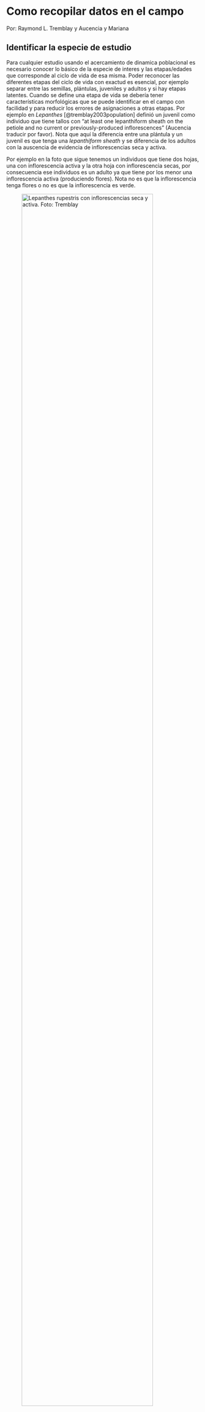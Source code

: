 # Como recopilar datos en el campo 

Por: Raymond L. Tremblay y Aucencia y Mariana

## Identificar la especie de estudio

Para cualquier estudio usando el acercamiento de dinamica poblacional es necesario conocer lo básico de la especie de interes y las etapas/edades que corresponde al ciclo de vida de esa misma.  Poder reconocer las diferentes etapas del ciclo de vida con exactud es esencial, por ejemplo separar entre las semillas, plántulas, juveniles y adultos y si hay etapas latentes.  Cuando se define una etapa de vida se debería tener características morfológicas que se puede identificar en el campo con facilidad y para reducir los errores de asignaciones a otras etapas. Por ejemplo en *Lepanthes* [@tremblay2003population] definió un juvenil como individuo que tiene tallos con  "at least one lepanthiform sheath on the petiole and no current or previously-produced inflorescences" (Aucencia traducir por favor). Nota que aquí la diferencia entre una plántula y un juvenil es que tenga una *lepanthiform sheath* y se diferencia de los adultos con la auscencia de evidencia de inflorescencias seca y activa.   

Por ejemplo en la foto que sigue tenemos un individuos que tiene dos hojas, una con inflorescencia activa y la otra hoja con inflorescencia secas, por consecuencia ese individuos es un adulto ya que tiene por los menor una inflorescencia activa (produciendo flores).  Nota no es que la inflorescencia tenga flores o no es que la inflorescencia es verde. 

![*Lepanthes rupestris* con inflorescencias seca y activa. Foto: Tremblay](Figures/lepanthes_rupestris.jpeg){width=90%}

### Semillas
Algunos retos en el estudio de las orquídeas es el seguimiento de las semillas y plántulas en el campo.  La dispersión de las semillas en espacio ha sido estudiado muy poco [@ackerman1996seedling] debido a sus tamaños tan pequeños y dificultad de seguir en el espacio.  Los métodos de seguir las semillas en su ambiente natural incluye típicamente ponerlos en una malla y ponerlos en el suelo o la corteza de un árbol y recogerlos más tarde para ver si estas germinaron [@rasmussen1993seed], [@whigham2006seed]. Un patrón que parecer ser consistente en las plantas es que el crecimiento poblacional tienden a ser limitado por las semillas [@turnbull2000plant]. 

### Plantulas 
La plantulas son definida por diferentes características en diferentes investigaciones, pero en general están definida con un muy pequeña planta que es verde (fotosíntesis) y que no tiene hojas grandes.  Identificar plántulas en orquídeas terrestres tiende a ser muy complicado, ya que están escondidas entre vegetación o cubierta de tierra debedo a su tamaño.  Las orquídeas epítifas, en ciertas especies se puede identificar las plántulas (si no están cubierta de musgo o otra vegetación), pero distinguir entre plántulas de diferentes especies puede ser imposible.  Por ejemplo, distinguir las plántulas de diferentes especies de *Lepanthes* en el mismo forofito no es posible (Tremblay comunicación personal). El método de identificar a que especie pertenece fue de seguir estos individuos hasta las otras etapas de vida (junenil o adulto) para identificar a que especie pertenece.  Por ejemplo la forma de crecimiento del tallo es diferente entre *Lepanthes eltoroensis* (prostate) versus *Lepanthes woodburyana* (erect). Por consecuencia individuos que no sobreviven a la próxima etapa no se sabe a que especie pertenece y tipicamente son excluida de los analisis posteriores.  Esa limitaciones reduce el tamaño de muestra para construcción de la matriz y aumenta la cantidad de trabajo en el campo.       


## Marcar los individuos en el campo

Asegurar la calidad de los métodos de marcar plantas en el campo para evaluación posterior es primordial para los análisis de dinámica poblacional.  Como se marca y cual es la calidad del marcador para detectar y re-evaluar los individuos en años subsiguiente afecta la calidad de los datos. Si los marcadores individuales se pierden y no se reconoce ese un problema, los individuos perdidos por marca no permanente se podría categorizar como muerto, y ese individuo no marcado (por haber perdido su identificación) pudiese ser interpretado como un nuevo individuo (reclutamiento), dos tipos de errores que afecta los modelos. Eso resulta en aumento en mortandad y reclutamiento, sesgando los resultados. Naturalmente, esos sesgos depende de la frecuencia proporcional al tamaño de muestra, menor el tamaño de muestra mayor el sesgo. 

El método de marcar tiene que ser permanente (plástico, metal, etc.) y fácil de encontrar en adición de ser informativo y único para cada planta y reducir las incertidumbres. La dificultad muchas veces proviene de individuos donde los datos son recopilados con numeración similares.  Esos problemas muchas veces encuentra años después cuando se quiere re-evaluar los datos y no hay manera aclarar las dudas. 


### Métodos de marca y recaptura

#### Identificaciones de individuos

Cada planta tiene que tener si propia identificación y que no haya confusión con otros individuos de esa misma población o de otra población.

##### Una población

Por ejemplo si el estudio comenzó en 2023 y solamente hay una población. Los individuos podrían tener una codificación siguiente 23001, 23002, 23003, ... 23152 para los 152 individuos encontrado y marcado ese año.  El siguiente año se muestra esos individuos y nuevos individuos encontrado comenzarían con 24153. De esta forma ya se conoce cuando fue el primer año de muestreo del individuo y esos nuevos individuos no se confunde con los del año anterior. Cada año comenzaría con identificación del año, y la numeración de los individuos no se repiten en la misma población. Entonces hay redundancia en la codificación ayudando a reducir los errores de codificaciones.     

###### Multiples poblaciones

Siguiendo con el mismo concepto pero múltiples poblaciones, la numeración de la población pudiese utilizar una codificación alfa numérica, donde la letra del alfabeto representa la población y la número los individuos.  Siguiera así A23001, A23002,..., 23xxx para la primera población y B23001, B23002,..., B23xxx para las segunda población, etc. 


### Relocalización de individuos

Para relocalizar los individuos se puede utilizar marcador permanentes o geo-referencias individuales para cada planta. 

Métodos de relocalizar los individuos en el campo puede ser complicado.

 - uno de los métodos es amarar al individuo la identificación individual de forma que sea fácil de encontrar y que no se pierde.  Por ejemplo uno puede amarar el "tag" con hilo de pezcar grueso o "twist tags" alrededor de unos pseudobulbos o cerca de la planta. El la foto que sigue vemos una planta *Cypripedium acaule* en la región de North Bay, Ontario, Canada marcado con un tag metálico cerca de la planta. En ese caso habia muy pocos individuos muy cerca uno del otro y raramente habia confusión en relocalizar los datos. 
 
 ![Cypripedium acaule marcado; Foto: Tremblay](Figures/Cypripedium_acaule.jpg){width=50%}
 
 
 **Necesitamos unos ejemplos**
 
### Plantas pequeñas y epifitas
 
 Un método es grapar el "tag" al lado de los individuos. Este es un método que es adecuado para plantas pequeñas.  No se debería poner el "tag" agarrado a la planta, ya que el peso del "tag", podría causar daño a la planta, en adición que este caso las hojas no son persistente, por consecuencia al caer una hoja podría perder el "tag".  En la foto se uso un pequeño clavo para poner el "tag", pero también usando una grapadora puede ser más eficiente y menos dañino al árbol.  En la foto siguiente se ve un "tag" de plastico amarado con un clavo al lado de de una planta de *Lepanthes eltoroensis* en Puerto Rico. Posteriormente se cambio el calvo por una grapadora normal.  Ese método funcionó muy bien y más facil. Muchos años posterior el muestreo original todavía las marcas están presentes (Tremblay comunicación personal).   
 
![Lepanthes eltoroensis marcado; Foto: Tremblay](Figures/Lep_eltoroensis.png){width=50%}


### Marcas con banderas.


Si el sitio esta bien protegido y no hay riesgos de atraer atención a las plantas se puede usar pequeñas banderas para facilitar la indentificación y recaptura las plantas.   

NOTA importante: los "tags" no deberían ser fácil de ver en el hábitat ya que podría atraer atención al estudio ya que hay mucha gente que se llevan plantas del campo, incluyendo plantas que son partes de estudios. 


![Cypripedium acaule identificado con bandera numerada; Foto: Tremblay](Figures/Cyp_acaule_flag.jpg){width=50%}
 
### Metodos de triangulación

Para especies terrestres donde 1) hay que reducir la atención a los individuos en el campo. El método de triangulación funciona muy bien.  Es necesario poner dos "pegs" estacas? permanentes en el suelo. Estos son las puntos de referencias que se usa en cada muestreo. Esa técnica es muy común y utilizada para monitorear orquídeas terrestres en Australia y no es invasiva. Se colocan dos estacas fijas en una población y se utilizan dos metros para identificar la distancia entre las estacas y la planta de interés. Las distancias desde las dos clavijas se utilizan para identificar individuos en las poblaciones. Este es un muy buen método cuando los individuos no están demasiado cerca uno del otro (menos de 1 cm de distancia). Es fácil y bastante preciso y deja muy poca evidencia en el campo. Si existe la posibilidad de que haya herbívoros, pájaros, animales o humanos se sientan atraídos por las etiquetas y perturben el área, este es un buen método. 
 
 


![Métodos de triangulación para muestreo](Figures/Triangulation_Method.pdf){width=100% height=400}

 


 

## Variables a recoger en el campo

La base de los estudios de dinámica poblacional es evaluar las transiciones entre las etapas de vida incluyendo mortantad y su reprodución.  La información que se recoge del campo tiene que ser fácil de recoger y consistente y sin error (el menos de error possible). Si seguimos ejemplos de los trabajos de campo de Tremblay [ref] con *Lepanthes*, las etapas incluidas son plántulas, juveniles, adultos no reproductivos y adultos reproductivos.  Cada una de estas etapas están definida especificamente para ese genero. 

 - **plantula**: individuo que no tiene ninguna hoja con peciolo, sin **lepanthiform sheet**.
 - **juvenil**: individuo que tiene hojas con peciolo pero no hay ninguna evidencia que fue reproductiva en el pasado (las base de las inflorescencia son persistente)
 - **adulto non-reproductivo**: individuos con inflorescencias secas (ninguna verde)
 - **adulto reproductivo**: individuo con inflorescencia verdes con o sin flores o frutos. 

Dependiendo de los estudios pudiese haber más etapas, por ejemplo Tremblay [ ] uso dos etapas de individuos reproductivos.  

Otro ejemplo es el estudio de Hernández-Apolinar con la especie xx. donde incluyo.....   


Determinar cuantas categoría debería ser utilizados y cuales es muy dinámica y depende de la especies, número individuos y las preguntas de interés. 

Las variables a recoger tiene que incluir el mínimo las siguientes

  - la etapa en el tiempo t
  - si esta vivo o muerto en el tiempo t+i
  - la cantidad de flores en el tiempo t y t+i
  - la cantidad de frutos en el tiempo t y t+i
  - la presencia y "tagging" de nuevos individuos en el tiempo t+i
  
  
Otras variables que pudiese recoger incluye

  - el tamaño de las hojas o la hoja más grande o la cantidad de hojas 
      - *Brasavola cucculata* []: las plantas necesitan un tamaño mínimo de largo de hoja antes de florecer
  - el número de pseudobulbo
      - ....
  - la altura de la inflorescencia
      - *Caladenia valida* []: la altura de la inflorescencia impacta la probabilidad de producir frutos (de ser polinizada)
  - la altura en el árbol de las epífitas
     - *Brasavola cucculata* []: la localización de la planta sobre el forofito. Las plantas muy bajo, menos de 1.5m son depredadas por la cabras
  - el número de "ramet", un indice del tamaño del genotipo en plantas con crecimiento horizontal
    - *Cypripedium calceolus var. parviflorum* [Tremblay]: Los estudios evolutivos tienen que reconocer la diferencia entre un "ramet" y un "genet".
  - indicadores de herbivoria sobre la planta
  
  
  - indicadores de la cantidad plagas sobre la planta como "rust" 
  
  
  
  
    
    
  







## Referencias
